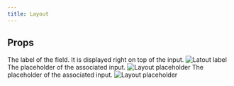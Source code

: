 ```yaml
---
title: Layout
---
```


## Props

<ResponseField name="label" type="string">
  The label of the field. It is displayed right on top of the input.
  <Frame style={{ maxWidth: '400px' }}>
    <img src="/images/contribute/layout-label.png" alt="Latout label" />
  </Frame>
</ResponseField>

<ResponseField name="placeholder" type="string">
  The placeholder of the associated input.
  <Frame style={{ maxWidth: '400px' }}>
    <img
      src="/images/contribute/layout-placeholder.png"
      alt="Layout placeholder"
    />
  </Frame>
</ResponseField>

<ResponseField name="helperText" type="string">
  The placeholder of the associated input.
  <Frame style={{ maxWidth: '400px' }}>
    <img
      src="/images/contribute/layout-placeholder.png"
      alt="Layout placeholder"
    />
  </Frame>
</ResponseField>
